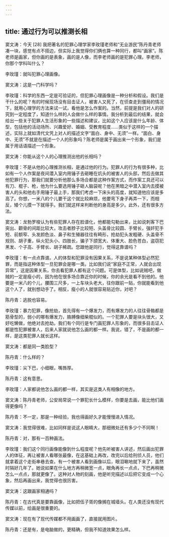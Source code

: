 ```yaml
---
---
---
```

title: 通过行为可以推测长相
---




窦文涛：今天 [28] 我把著名的犯罪心理学家李玫瑾老师和“无业游民”陈丹青老师凑一块，感觉有点不搭边，但实际上我觉得你们俩也算一种同行，都叫“画家”。陈老师是画家，但你画的是表象，画的是人像，而李老师画的是犯罪心理。李老师，你那个学科叫什么？

李玫瑾：就叫犯罪心理画像。

窦文涛：这是一门科学吗？

李玫瑾：科学的东西一定是可验证的，但犯罪心理画像是一种分析和假设。我们是干什么的呢？有的时候现场没有目击证人，被害人又死了，在侦查走到僵局的情况下，就用心理学的方法来试一试，看他是怎么作案的。当然，前提是我们对人的研究到一定程度了，知道什么样的人会做什么样的事情。我分析到最后的结果，就会给出一些关于犯罪人生活形象的一些描述和建议，比如这个人应该是什么年龄、体型，包括他的活动场所、兴趣爱好、婚姻、受教育程度……类似于这样的一个描述，实际上就如清代文凭上对人的描述文字“面白、身中、无须”一样。“面白、身中、无须”不就是在描述一个人的形象吗？陈老师是属于画出来一个形象，我们是属于用话语描述一个形象。

窦文涛：你能从这个人的心理推测出他的长相吗？

李玫瑾：不是从他的心理推测长相，是通过他的行为。犯罪人的行为有很多种，比如有一个人作案是夜间潜入室内用锤子去砸睡在炕头的被害人的头部，然后去做其他犯罪行为，那我们就要分析他那么多场合都是这种作案方式，而作案工具还可以有刀、棍子、枪，他为什么要选用锤子砸人脑袋呢？他在黑暗之中潜入室内去摸被害人的头和他右手用锤子最上手，那我们考虑一下床头的高度，就知道他应该是多高了。你想，一米八的个儿要干这个就比较麻烦，他要弯下身子再弄一下，而相反，矮个儿摸一下就得手。我们就这样来判断他的身高是多少。此外，还有很多方法。

窦文涛：龙勃罗梭认为有些犯罪人存在脸谱化，他都能勾勒出来，比如说刺客下巴突出、颧骨的间距比较大，攻击者脖子比较短、头盖骨比较圆、手臂长，强奸犯手短、前额窄、头发颜色淡、鼻子和生殖器往往有畸形，抢劫犯头发粗硬、头盖骨不规则、胡子重，纵火犯头小、四肢长，骗子下颌宽大、体重大、脸色苍白，盗窃犯黑发、个子高、手臂长、胡子稀疏。您跟他是同行，觉得这靠谱吗？

李玫瑾：有一点点靠谱。人的体型和犯罪没有因果关系，不是说某种体型必然犯罪，而是指这种体型一旦犯罪会是哪一类。比如我们说“家庭不正常，人就会出现异常”，这是因果关系，你去看犯罪人都有这个问题。可是体型，比如说贼吧，做贼的一定是瘦小的，因为他在很多场合靠近你的时候，你的余光是看不到他的。他要是一米八的个儿，腰围三尺多，一上车块头老大，往你跟前一贴，你就能看到他这个人了，就别想动手了。相反，瘦小的人就很容易贴近你，对吧？

陈丹青：逃脱也容易。

李玫瑾：暴力犯罪，像抢劫，首先得有一个爆发力，而有爆发力的人往往骨骼都是筋骨型的，弱小的哪有爆发力，胳膊像细柴棍似的。一个犯罪人要是块头很大，又好吃懒做，他绝对去抢劫。我们有个同行是专门画犯罪人形象的，而很多目击证人都是性犯罪被害人，后来人家就说他怎么画的都一样。我说，错了，不是画的都一样，是这类犯罪人就长这样。

窦文涛：都是同一类脸型？

陈丹青：什么样的？

李玫瑾：尖下巴，小细眼，嘴唇厚。

陈丹青：这有意思。

李玫瑾：人家都说他怎么画的都一样，其实是这类人有相像的地方。

窦文涛：陈丹青老师，公安局常说一个罪犯长什么模样，你要是去画，能比他们画得更像吗？

陈丹青：不一定，那是一种经验，我也得画好久才能慢慢进入情况。

窦文涛：我觉得很难，比如同样是说这人眼睛大，那细微处还有多少个不同啊！

陈丹青：对，那有一百种画法。

李玫瑾：我们这个同行画像能像到什么程度呢？他先听被害人讲述，然后画出犯罪人的体征，再让被害人看哪张最像，在这基础上再改，改完以后给刑侦人员，他们就拿着这个走街串巷去查。有一个被害人看到画像以后，眼泪唰地就下来了，虽然时隔好几年了。她说如果在什么地方再稍微宽一点，眼角再长一点点，下巴再稍微怎么一点点，那就更像了。这种对人物的刻画，他是听完描述以后把它变成一个心象，然后再画出来，我觉得也很厉害。

窦文涛：这跟画家相通吗？

陈丹青：在古代真是要靠画像，比如把伍子胥的像搁在城墙头。在人类还没有现代传媒以前，绘画是很重要的。

窦文涛：现在有了现代传媒都不用画画了，直接就用图片。

陈丹青：还是有，是电脑做的，更精确，但我不知道效果怎么样。